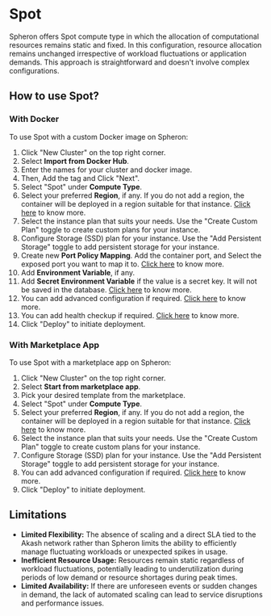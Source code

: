 
# Spot

Spheron offers Spot compute type in which the allocation of computational resources remains static and fixed.
In this configuration, resource allocation remains unchanged irrespective of workload fluctuations or application demands.
This approach is straightforward and doesn't involve complex configurations.

## How to use Spot?

### With Docker

To use Spot with a custom Docker image on Spheron:

1. Click "New Cluster" on the top right corner.
2. Select **Import from Docker Hub**.
3. Enter the names for your cluster and docker image.
4. Then, Add the tag and Click "Next".
5. Select "Spot" under **Compute Type**.
6. Select your preferred **Region**, if any. If you do not add a region, the container will be deployed in a region suitable for that instance. [Click here](/compute/cluster/#region) to know more.
7. Select the instance plan that suits your needs. Use the "Create Custom Plan" toggle to create custom plans for your instance.
8. Configure Storage (SSD) plan for your instance. Use the "Add Persistent Storage" toggle to add persistent storage for your instance.
9. Create new **Port Policy Mapping**. Add the container port, and Select the exposed port you want to map it to. [Click here](/compute/cluster/#port-mapping) to know more.
10. Add **Environment Variable**, if any.
11. Add **Secret Environment Variable** if the value is a secret key. It will not be saved in the database. [Click here](/compute/cluster/#environment-variables) to know more.
12. You can add advanced configuration if required. [Click here](/compute/cluster/#advanced-configuration) to know more.
13. You can add health checkup if required. [Click here](/compute/cluster/#health-checkup) to know more.
14. Click "Deploy" to initiate deployment.

### With Marketplace App

To use Spot with a marketplace app on Spheron:

1. Click "New Cluster" on the top right corner.
2. Select **Start from marketplace app**.
3. Pick your desired template from the marketplace.
4. Select "Spot" under **Compute Type**.
5. Select your preferred **Region**, if any. If you do not add a region, the container will be deployed in a region suitable for that instance. [Click here](/compute/cluster/#region) to know more.
6. Select the instance plan that suits your needs. Use the "Create Custom Plan" toggle to create custom plans for your instance.
7. Configure Storage (SSD) plan for your instance. Use the "Add Persistent Storage" toggle to add persistent storage for your instance.
8. You can add advanced configuration if required. [Click here](/compute/cluster/#additional-configuration-1) to know more.
9. Click "Deploy" to initiate deployment.

## Limitations

- **Limited Flexibility:** The absence of scaling and a direct SLA tied to the Akash network rather than Spheron limits the ability to efficiently manage fluctuating workloads or unexpected spikes in usage.
- **Inefficient Resource Usage:** Resources remain static regardless of workload fluctuations, potentially leading to underutilization during periods of low demand or resource shortages during peak times.
- **Limited Availability:** If there are unforeseen events or sudden changes in demand, the lack of automated scaling can lead to service disruptions and performance issues.

<Navigation name="Spot" />

